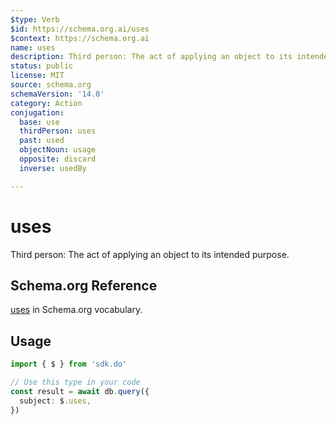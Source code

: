```yaml
---
$type: Verb
$id: https://schema.org.ai/uses
$context: https://schema.org.ai
name: uses
description: Third person: The act of applying an object to its intended purpose.
status: public
license: MIT
source: schema.org
schemaVersion: '14.0'
category: Action
conjugation:
  base: use
  thirdPerson: uses
  past: used
  objectNoun: usage
  opposite: discard
  inverse: usedBy

---
```


# uses

Third person: The act of applying an object to its intended purpose.

## Schema.org Reference

[uses](https://schema.org/UseAction) in Schema.org vocabulary.

## Usage

```typescript
import { $ } from 'sdk.do'

// Use this type in your code
const result = await db.query({
  subject: $.uses,
})
```
